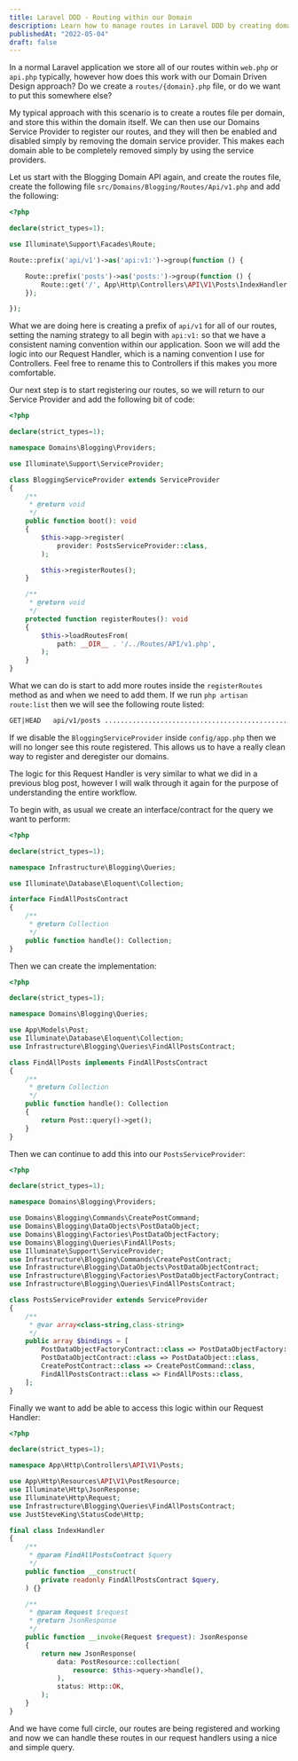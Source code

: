 ```yaml
---
title: Laravel DDD - Routing within our Domain
description: Learn how to manage routes in Laravel DDD by creating domain-specific route files and using service providers for cleaner and more organized code.
publishedAt: "2022-05-04"
draft: false
---
```


In a normal Laravel application we store all of our routes within `web.php` or `api.php` typically, however how does this work with our Domain Driven Design approach? Do we create a `routes/{domain}.php` file, or do we want to put this somewhere else?

My typical approach with this scenario is to create a routes file per domain, and store this within the domain itself. We can then use our Domains Service Provider to register our routes, and they will then be enabled and disabled simply by removing the domain service provider. This makes each domain able to be completely removed simply by using the service providers.

Let us start with the Blogging Domain API again, and create the routes file, create the following file `src/Domains/Blogging/Routes/Api/v1.php` and add the following:

```php
<?php

declare(strict_types=1);

use Illuminate\Support\Facades\Route;

Route::prefix('api/v1')->as('api:v1:')->group(function () {

    Route::prefix('posts')->as('posts:')->group(function () {
        Route::get('/', App\Http\Controllers\API\V1\Posts\IndexHandler::class)->name('index');
    });

});
```

What we are doing here is creating a prefix of `api/v1` for all of our routes, setting the naming strategy to all begin with `api:v1:` so that we have a consistent naming convention within our application. Soon we will add the logic into our Request Handler, which is a naming convention I use for Controllers. Feel free to rename this to Controllers if this makes you more comfortable.

Our next step is to start registering our routes, so we will return to our Service Provider and add the following bit of code:

```php
<?php

declare(strict_types=1);

namespace Domains\Blogging\Providers;

use Illuminate\Support\ServiceProvider;

class BloggingServiceProvider extends ServiceProvider
{
    /**
     * @return void
     */
    public function boot(): void
    {
        $this->app->register(
            provider: PostsServiceProvider::class,
        );

        $this->registerRoutes();
    }

    /**
     * @return void
     */
    protected function registerRoutes(): void
    {
        $this->loadRoutesFrom(
            path: __DIR__ . '/../Routes/API/v1.php',
        );
    }
}
```

What we can do is start to add more routes inside the `registerRoutes` method as and when we need to add them. If we run `php artisan route:list` then we will see the following route listed:

```markdown
GET|HEAD   api/v1/posts .................................................................. api:v1:posts:index › API\V1\Posts\IndexHandler
```

If we disable the `BloggingServiceProvider` inside `config/app.php` then we will no longer see this route registered. This allows us to have a really clean way to register and deregister our domains.

The logic for this Request Handler is very similar to what we did in a previous blog post, however I will walk through it again for the purpose of understanding the entire workflow.

To begin with, as usual we create an interface/contract for the query we want to perform: 

```php
<?php

declare(strict_types=1);

namespace Infrastructure\Blogging\Queries;

use Illuminate\Database\Eloquent\Collection;

interface FindAllPostsContract
{
    /**
     * @return Collection
     */
    public function handle(): Collection;
}
```

Then we can create the implementation:

```php
<?php

declare(strict_types=1);

namespace Domains\Blogging\Queries;

use App\Models\Post;
use Illuminate\Database\Eloquent\Collection;
use Infrastructure\Blogging\Queries\FindAllPostsContract;

class FindAllPosts implements FindAllPostsContract
{
    /**
     * @return Collection
     */
    public function handle(): Collection
    {
        return Post::query()->get();
    }
}
```

Then we can continue to add this into our `PostsServiceProvider`:

```php
<?php

declare(strict_types=1);

namespace Domains\Blogging\Providers;

use Domains\Blogging\Commands\CreatePostCommand;
use Domains\Blogging\DataObjects\PostDataObject;
use Domains\Blogging\Factories\PostDataObjectFactory;
use Domains\Blogging\Queries\FindAllPosts;
use Illuminate\Support\ServiceProvider;
use Infrastructure\Blogging\Commands\CreatePostContract;
use Infrastructure\Blogging\DataObjects\PostDataObjectContract;
use Infrastructure\Blogging\Factories\PostDataObjectFactoryContract;
use Infrastructure\Blogging\Queries\FindAllPostsContract;

class PostsServiceProvider extends ServiceProvider
{
    /**
     * @var array<class-string,class-string>
     */
    public array $bindings = [
        PostDataObjectFactoryContract::class => PostDataObjectFactory::class,
        PostDataObjectContract::class => PostDataObject::class,
        CreatePostContract::class => CreatePostCommand::class,
        FindAllPostsContract::class => FindAllPosts::class,
    ];
}
```

Finally we want to add be able to access this logic within our Request Handler:

```php
<?php

declare(strict_types=1);

namespace App\Http\Controllers\API\V1\Posts;

use App\Http\Resources\API\V1\PostResource;
use Illuminate\Http\JsonResponse;
use Illuminate\Http\Request;
use Infrastructure\Blogging\Queries\FindAllPostsContract;
use JustSteveKing\StatusCode\Http;

final class IndexHandler
{
    /**
     * @param FindAllPostsContract $query
     */
    public function __construct(
        private readonly FindAllPostsContract $query,
    ) {}

    /**
     * @param Request $request
     * @return JsonResponse
     */
    public function __invoke(Request $request): JsonResponse
    {
        return new JsonResponse(
            data: PostResource::collection(
                resource: $this->query->handle(),
            ),
            status: Http::OK,
        );
    }
}
```

And we have come full circle, our routes are being registered and working and now we can handle these routes in our request handlers using a nice and simple query.
